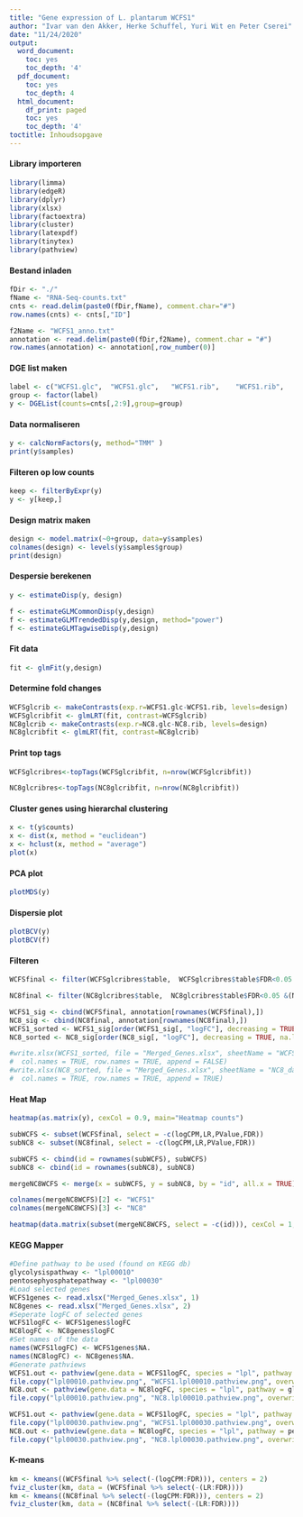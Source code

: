 ```yaml
---
title: "Gene expression of L. plantarum WCFS1"
author: "Ivar van den Akker, Herke Schuffel, Yuri Wit en Peter Cserei"
date: "11/24/2020"
output:
  word_document:
    toc: yes
    toc_depth: '4'
  pdf_document:
    toc: yes
    toc_depth: 4
  html_document:
    df_print: paged
    toc: yes
    toc_depth: '4'
toctitle: Inhoudsopgave
---
```


#### Library importeren

```r
library(limma)
library(edgeR)
library(dplyr)
library(xlsx)
library(factoextra)
library(cluster)
library(latexpdf)
library(tinytex)
library(pathview)
```

#### Bestand inladen

```r
fDir <- "./"
fName <- "RNA-Seq-counts.txt"
cnts <- read.delim(paste0(fDir,fName), comment.char="#")
row.names(cnts) <- cnts[,"ID"]

f2Name <- "WCFS1_anno.txt"
annotation <- read.delim(paste0(fDir,f2Name), comment.char = "#")
row.names(annotation) <- annotation[,row_number(0)]
```

#### DGE list maken

```r
label <- c("WCFS1.glc",  "WCFS1.glc",	"WCFS1.rib",	"WCFS1.rib",	"NC8.glc",	"NC8.glc",	"NC8.rib",	"NC8.rib")
group <- factor(label)
y <- DGEList(counts=cnts[,2:9],group=group)
```

#### Data normaliseren

```r
y <- calcNormFactors(y, method="TMM" )
print(y$samples)
```

#### Filteren op low counts

```r
keep <- filterByExpr(y)
y <- y[keep,]
```

#### Design matrix maken

```r
design <- model.matrix(~0+group, data=y$samples)
colnames(design) <- levels(y$samples$group)
print(design)
```

#### Despersie berekenen

```r
y <- estimateDisp(y, design)

f <- estimateGLMCommonDisp(y,design)
f <- estimateGLMTrendedDisp(y,design, method="power")
f <- estimateGLMTagwiseDisp(y,design)
```

#### Fit data

```r
fit <- glmFit(y,design)
```

#### Determine fold changes

```r
WCFSglcrib <- makeContrasts(exp.r=WCFS1.glc-WCFS1.rib, levels=design)
WCFSglcribfit <- glmLRT(fit, contrast=WCFSglcrib)
NC8glcrib <- makeContrasts(exp.r=NC8.glc-NC8.rib, levels=design)
NC8glcribfit <- glmLRT(fit, contrast=NC8glcrib)
```

#### Print top tags

```r
WCFSglcribres<-topTags(WCFSglcribfit, n=nrow(WCFSglcribfit))
```

```r
NC8glcribres<-topTags(NC8glcribfit, n=nrow(NC8glcribfit))
```

#### Cluster genes using hierarchal clustering

```r
x <- t(y$counts)
x <- dist(x, method = "euclidean")
x <- hclust(x, method = "average")
plot(x)
```

#### PCA plot

```r
plotMDS(y)
```

#### Dispersie plot

```r
plotBCV(y)
plotBCV(f)
```

#### Filteren

```r
WCFSfinal <- filter(WCFSglcribres$table,  WCFSglcribres$table$FDR<0.05 &(WCFSglcribres$table$logFC>1|WCFSglcribres$table$logFC<(-1)))
```


```r
NC8final <- filter(NC8glcribres$table,  NC8glcribres$table$FDR<0.05 &(NC8glcribres$table$logFC>1|NC8glcribres$table$logFC<(-1)))
```


```r
WCFS1_sig <- cbind(WCFSfinal, annotation[rownames(WCFSfinal),])
NC8_sig <- cbind(NC8final, annotation[rownames(NC8final),])
WCFS1_sorted <- WCFS1_sig[order(WCFS1_sig[, "logFC"], decreasing = TRUE, na.last = FALSE), ,drop=FALSE]
NC8_sorted <- NC8_sig[order(NC8_sig[, "logFC"], decreasing = TRUE, na.last = FALSE), ,drop=FALSE]
```


```r
#write.xlsx(WCFS1_sorted, file = "Merged_Genes.xlsx", sheetName = "WCFS1_data", 
#  col.names = TRUE, row.names = TRUE, append = FALSE)
#write.xlsx(NC8_sorted, file = "Merged_Genes.xlsx", sheetName = "NC8_data", 
#  col.names = TRUE, row.names = TRUE, append = TRUE)
```

#### Heat Map
```r
heatmap(as.matrix(y), cexCol = 0.9, main="Heatmap counts")
```

```r
subWCFS <- subset(WCFSfinal, select = -c(logCPM,LR,PValue,FDR))
subNC8 <- subset(NC8final, select = -c(logCPM,LR,PValue,FDR))

subWCFS <- cbind(id = rownames(subWCFS), subWCFS)
subNC8 <- cbind(id = rownames(subNC8), subNC8)

mergeNC8WCFS <- merge(x = subWCFS, y = subNC8, by = "id", all.x = TRUE)

colnames(mergeNC8WCFS)[2] <- "WCFS1"
colnames(mergeNC8WCFS)[3] <- "NC8"

heatmap(data.matrix(subset(mergeNC8WCFS, select = -c(id))), cexCol = 1, main="Heatmap Foldchanges")
```

#### KEGG Mapper
```r
#Define pathway to be used (found on KEGG db)
glycolysispathway <- "lpl00010"
pentosephyosphatepathway <- "lpl00030"
#Load selected genes
WCFS1genes <- read.xlsx("Merged_Genes.xlsx", 1)
NC8genes <- read.xlsx("Merged_Genes.xlsx", 2)
#Seperate logFC of selected genes
WCFS1logFC <- WCFS1genes$logFC
NC8logFC <- NC8genes$logFC
#Set names of the data
names(WCFS1logFC) <- WCFS1genes$NA.
names(NC8logFC) <- NC8genes$NA.
#Generate pathviews
WCFS1.out <- pathview(gene.data = WCFS1logFC, species = "lpl", pathway = glycolysispathway, gene.idtype = "KEGG")
file.copy("lpl00010.pathview.png", "WCFS1.lpl00010.pathview.png", overwrite = TRUE)
NC8.out <- pathview(gene.data = NC8logFC, species = "lpl", pathway = glycolysispathway, gene.idtype = "KEGG")
file.copy("lpl00010.pathview.png", "NC8.lpl00010.pathview.png", overwrite = TRUE)

WCFS1.out <- pathview(gene.data = WCFS1logFC, species = "lpl", pathway = pentosephyosphatepathway, gene.idtype = "KEGG")
file.copy("lpl00030.pathview.png", "WCFS1.lpl00030.pathview.png", overwrite = TRUE)
NC8.out <- pathview(gene.data = NC8logFC, species = "lpl", pathway = pentosephyosphatepathway, gene.idtype = "KEGG")
file.copy("lpl00030.pathview.png", "NC8.lpl00030.pathview.png", overwrite = TRUE)
```

#### K-means
```r
km <- kmeans((WCFSfinal %>% select(-(logCPM:FDR))), centers = 2)
fviz_cluster(km, data = (WCFSfinal %>% select(-(LR:FDR))))
km <- kmeans((NC8final %>% select(-(logCPM:FDR))), centers = 2)
fviz_cluster(km, data = (NC8final %>% select(-(LR:FDR))))
```
